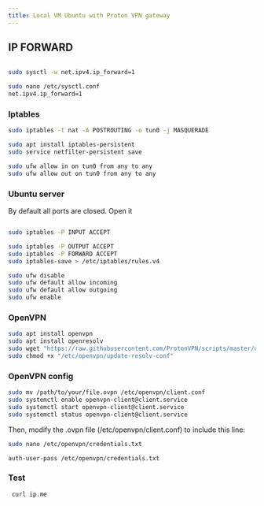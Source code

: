 ```yaml
---
title: Local VM Ubuntu with Proton VPN gateway
---
```


## IP FORWARD


```bash

sudo sysctl -w net.ipv4.ip_forward=1

sudo nano /etc/sysctl.conf
net.ipv4.ip_forward=1

```

### Iptables

```bash
sudo iptables -t nat -A POSTROUTING -o tun0 -j MASQUERADE


```

```bash
sudo apt install iptables-persistent
sudo service netfilter-persistent save

sudo ufw allow in on tun0 from any to any
sudo ufw allow out on tun0 from any to any

```

### Ubuntu server
By default all ports are closed.
Open it

```bash

sudo iptables -P INPUT ACCEPT

sudo iptables -P OUTPUT ACCEPT
sudo iptables -P FORWARD ACCEPT
sudo iptables-save > /etc/iptables/rules.v4

```

```bash
sudo ufw disable
sudo ufw default allow incoming
sudo ufw default allow outgoing
sudo ufw enable


```


### OpenVPN

```bash
sudo apt install openvpn 
sudo apt install openresolv
sudo wget "https://raw.githubusercontent.com/ProtonVPN/scripts/master/update-resolv-conf.sh" -O "/etc/openvpn/update-resolv-conf"
sudo chmod +x "/etc/openvpn/update-resolv-conf"
```

### OpenVPN config

```bash
sudo mv /path/to/your/file.ovpn /etc/openvpn/client.conf
sudo systemctl enable openvpn-client@client.service
sudo systemctl start openvpn-client@client.service
sudo systemctl status openvpn-client@client.service
```

Then, modify the .ovpn file (/etc/openvpn/client.conf) to include this line:

```bash
sudo nano /etc/openvpn/credentials.txt

```

```
auth-user-pass /etc/openvpn/credentials.txt

```



### Test

```bash
 curl ip.me
```

